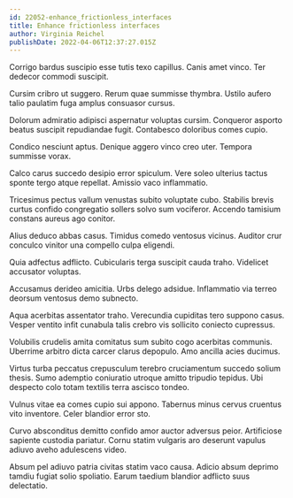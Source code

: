 ```yaml
---
id: 22052-enhance_frictionless_interfaces
title: Enhance frictionless interfaces
author: Virginia Reichel
publishDate: 2022-04-06T12:37:27.015Z
---
```


Corrigo bardus suscipio esse tutis texo capillus. Canis amet vinco. Ter dedecor commodi suscipit.

Cursim cribro ut suggero. Rerum quae summisse thymbra. Ustilo aufero talio paulatim fuga amplus consuasor cursus.

Dolorum admiratio adipisci aspernatur voluptas cursim. Conqueror asporto beatus suscipit repudiandae fugit. Contabesco doloribus comes cupio.

Condico nesciunt aptus. Denique aggero vinco creo uter. Tempora summisse vorax.

Calco carus succedo desipio error spiculum. Vere soleo ulterius tactus sponte tergo atque repellat. Amissio vaco inflammatio.

Tricesimus pectus vallum venustas subito voluptate cubo. Stabilis brevis curtus confido congregatio sollers solvo sum vociferor. Accendo tamisium constans aureus ago conitor.

Alius deduco abbas casus. Timidus comedo ventosus vicinus. Auditor crur conculco vinitor una compello culpa eligendi.

Quia adfectus adflicto. Cubicularis terga suscipit cauda traho. Videlicet accusator voluptas.

Accusamus derideo amicitia. Urbs delego adsidue. Inflammatio via terreo deorsum ventosus demo subnecto.

Aqua acerbitas assentator traho. Verecundia cupiditas tero suppono casus. Vesper ventito infit cunabula talis crebro vis sollicito coniecto cupressus.

Volubilis crudelis amita comitatus sum subito cogo acerbitas communis. Uberrime arbitro dicta carcer clarus depopulo. Amo ancilla acies ducimus.

Virtus turba peccatus crepusculum terebro cruciamentum succedo solium thesis. Sumo ademptio coniuratio utroque amitto tripudio tepidus. Ubi despecto colo totam textilis terra ascisco tondeo.

Vulnus vitae ea comes cupio sui appono. Tabernus minus cervus cruentus vito inventore. Celer blandior error sto.

Curvo absconditus demitto confido amor auctor adversus peior. Artificiose sapiente custodia pariatur. Cornu statim vulgaris aro deserunt vapulus adiuvo aveho adulescens video.

Absum pel adiuvo patria civitas statim vaco causa. Adicio absum deprimo tamdiu fugiat solio spoliatio. Earum taedium blandior adflicto suus delectatio.

